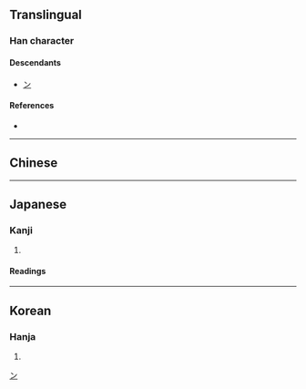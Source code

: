 {{also|爾|尔}}
{{character info}}
==Translingual==

===Han character===
{{Han char|rn=42|rad=小|as=02|sn=5|four=|canj=OF,XOF|ids=⿱𠂉小}}

====Descendants====
* [[ン]]

====References====
* {{Han ref|kx=0297.010|dkj=07478|hdz=10562.010|uh=5C13|ud=23571}}

[[Category:Han characters from which katakana were derived|ン]]

----

==Chinese==
{{zh-see|爾|v}}

----

==Japanese==

===Kanji===
{{ja-kanji|grade=|rs=小02}}

# {{altform|ja|爾}}

====Readings====
{{ja-readings
|goon=に
|kanon=じ
|kun=なんじ-<なんぢ-, そ-の, しか-り}}

----

==Korean==

===Hanja===
{{ko-hanja|hangeul=이|rv=i|mr=i}}

# {{rfdef|ko|sort=小02}}